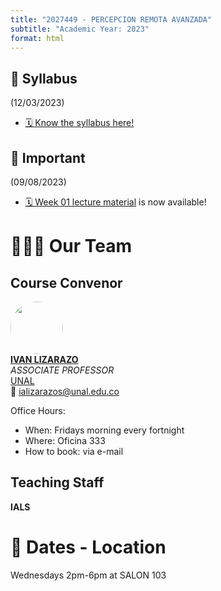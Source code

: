 ```yaml
---
title: "2027449 - PERCEPCION REMOTA AVANZADA"
subtitle: "Academic Year: 2023"
format: html
---
```


::: {.callout-important collapse=false}
## 📢 Syllabus

(12/03/2023)

- [🗓️ Know the syllabus here!](/2023/syllabus.qmd)

:::

::: {.callout-note collapse=false}
## 📢 Important

(09/08/2023)

- [🗓️ Week 01 lecture material](/2023/weeks/week01/page.qmd) is now available!

:::


# 🧑🏻‍🏫 Our Team

::: {.panel-tabset}
## Course Convenor


![](/figures/people/ials.png){fig-align="left" fig-alt="Photo of IVAN LIZARAZO" style="object-fit: cover;width:6em;height:6em;border-radius: 50%;"}  
**[IVAN LIZARAZO](#)** <br/>
_ASSOCIATE PROFESSOR_ <br/>
[UNAL](#)</a><br/>
📧 [ializarazos@unal.edu.co](mailto:)

Office Hours: 

- When: Fridays morning every fortnight
- Where: Oficina 333
- How to book: via e-mail

## Teaching Staff

**IALS**


:::

# 📍 Dates - Location

Wednesdays 2pm-6pm at SALON 103
